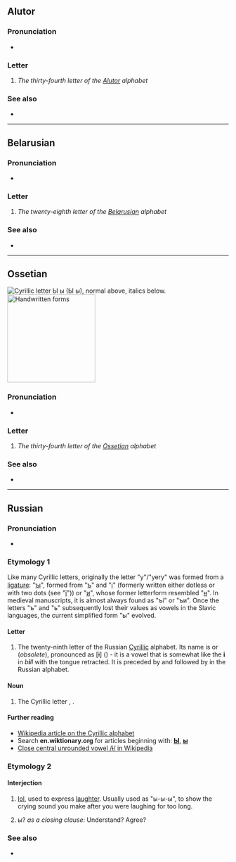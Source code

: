 {{also|Ы|ꙑ|-ы|Appendix:Variations of "i"}}
{{character info/new}}
==Alutor==

===Pronunciation===
* {{qualifier|phoneme}} {{IPA|/ə/|lang=alr}}

===Letter===
{{head|alr|letter|tr=ə|upper case|Ы}}

# ''The thirty-fourth letter of the [[Alutor]] alphabet''

===See also===
* {{list:Cyrillic script letters/alr}}

----

==Belarusian==
===Pronunciation===
* {{be-IPA|ы}}

===Letter===
{{head|be|letter|sc=Cyrl|upper case|Ы}}

# ''The twenty-eighth letter of the [[Belarusian]] alphabet''

===See also===
* {{list:Cyrillic script letters/be}}

----

==Ossetian==
[[File:Cyrillic Y.png|thumb|Cyrillic letter '''Ы ы''' (''Ы ы''), normal above, italics below.]]
[[File:29-Russian alphabet-ы.svg|thumb|right|x200px|Handwritten forms]]

===Pronunciation===
* {{qualifier|phoneme}} {{IPA|/ɨ/|lang=os}}

===Letter===
{{head|os|letter|sc=Cyrl|upper case|Ы}}

# ''The thirty-fourth letter of the [[Ossetian]] alphabet''

===See also===
* {{list:Cyrillic script letters/os}}

----

==Russian==

===Pronunciation===
* {{ru-IPA|ы}}

===Etymology 1===
Like many Cyrillic letters, originally the letter "y"/"yery" was formed from a [[ligature]]: "[[ꙑ]]", formed from "[[ъ]]" and "[[і]]" (formerly written either dotless or with two dots (see "[[ї]]")) or "[[и]]", whose former letterform resembled "[[н]]". In medieval manuscripts, it is almost always found as "ъі" or "ъи". Once the letters "ъ" and "ь" subsequently lost their values as vowels in the Slavic languages, the current simplified form "ы" evolved.

====Letter====
{{head|ru|letter|lower case||upper case|Ы}}

# The twenty-ninth letter of the Russian [[Cyrillic]] alphabet. Its name is {{m|ru|ы}} or {{m|ru|еры́}} (''obsolete''), pronounced as [ɨ] ({{w|Close central unrounded vowel|close central unrounded vowel}}) - it is a vowel that is somewhat like the '''i''' in ''b'''i'''ll'' with the tongue retracted. It is preceded by {{m|ru|ъ|Ъ}} and followed by {{m|ru|ь|Ь}} in the Russian alphabet.

====Noun====
{{ru-noun||n-in|-}}

# The Cyrillic letter {{m|ru|ы|Ы}}, {{m|ru|ы}}.

====Further reading====
* [[w:Cyrillic alphabet|Wikipedia article on the Cyrillic alphabet]]
* Search '''en.wiktionary.org''' for articles beginning with: '''[http://en.wiktionary.org/w/index.php?title=Special%3AAllpages&from=%D0%AB&namespace=0 Ы]''', '''[http://en.wiktionary.org/w/index.php?title=Special%3AAllpages&from=%D1%8B&namespace=0 ы]'''
* [[w:Close central unrounded vowel|Close central unrounded vowel /ɨ/ in Wikipedia]]

===Etymology 2===

====Interjection====
{{head|ru|interjection}}

# {{lb|ru|Internet slang}} [[lol]], used to express [[laughter]]. Usually used as "ы-ы-ы", to show the crying sound you make after you were laughing for too long.
# {{lb|ru|Internet slang}} ы? ''as a closing clause'': Understand? Agree?

===See also===
* {{list:Cyrillic script letters/ru}}

{{topics|ru|Cyrillic letter names}}
{{topics|ru|Letter names}}